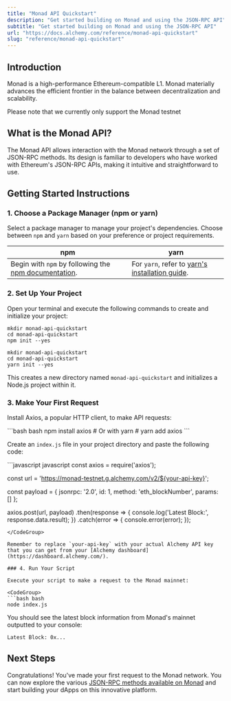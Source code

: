 ```yaml
---
title: "Monad API Quickstart"
description: "Get started building on Monad and using the JSON-RPC API"
subtitle: "Get started building on Monad and using the JSON-RPC API"
url: "https://docs.alchemy.com/reference/monad-api-quickstart"
slug: "reference/monad-api-quickstart"
---
```


## Introduction

Monad is a high-performance Ethereum-compatible L1. Monad materially advances the efficient frontier in the balance between decentralization and scalability.

<Info>
  Please note that we currently only support the Monad testnet
</Info>

## What is the Monad API?

The Monad API allows interaction with the Monad network through a set of JSON-RPC methods. Its design is familiar to developers who have worked with Ethereum's JSON-RPC APIs, making it intuitive and straightforward to use.

## Getting Started Instructions

### 1. Choose a Package Manager (npm or yarn)

Select a package manager to manage your project's dependencies. Choose between `npm` and `yarn` based on your preference or project requirements.

| npm                                                                                                                       | yarn                                                                                                |
| ------------------------------------------------------------------------------------------------------------------------- | --------------------------------------------------------------------------------------------------- |
| Begin with `npm` by following the [npm documentation](https://docs.npmjs.com/downloading-and-installing-node-js-and-npm). | For `yarn`, refer to [yarn's installation guide](https://classic.yarnpkg.com/lang/en/docs/install). |

### 2. Set Up Your Project

Open your terminal and execute the following commands to create and initialize your project:

```shell
mkdir monad-api-quickstart
cd monad-api-quickstart
npm init --yes
```

```shell
mkdir monad-api-quickstart
cd monad-api-quickstart
yarn init --yes
```

This creates a new directory named `monad-api-quickstart` and initializes a Node.js project within it.

### 3. Make Your First Request

Install Axios, a popular HTTP client, to make API requests:

<CodeGroup>
  ```bash bash
  npm install axios
  # Or with yarn
  # yarn add axios
  ```
</CodeGroup>

Create an `index.js` file in your project directory and paste the following code:

<CodeGroup>
  ```javascript javascript
  const axios = require('axios');

  const url = 'https://monad-testnet.g.alchemy.com/v2/${your-api-key}';

  const payload = {
    jsonrpc: '2.0',
    id: 1,
    method: 'eth_blockNumber',
    params: []
  };

  axios.post(url, payload)
    .then(response => {
      console.log('Latest Block:', response.data.result);
    })
    .catch(error => {
      console.error(error);
    });
  ```
</CodeGroup>

Remember to replace `your-api-key` with your actual Alchemy API key that you can get from your [Alchemy dashboard](https://dashboard.alchemy.com/).

### 4. Run Your Script

Execute your script to make a request to the Monad mainnet:

<CodeGroup>
  ```bash bash
  node index.js
  ```
</CodeGroup>

You should see the latest block information from Monad's mainnet outputted to your console:

```shell
Latest Block: 0x...
```

## Next Steps

Congratulations! You've made your first request to the Monad network. You can now explore the various [JSON-RPC methods available on Monad](/reference/monad-api-endpoints) and start building your dApps on this innovative platform.
